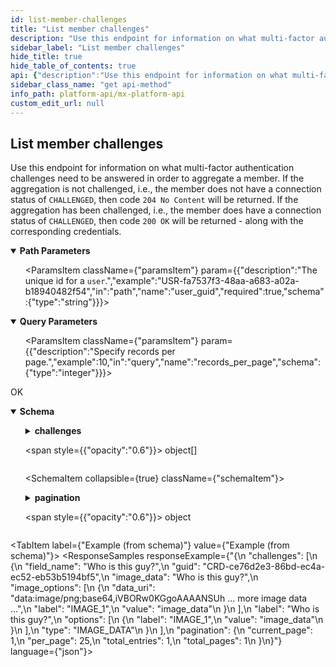 ```yaml
---
id: list-member-challenges
title: "List member challenges"
description: "Use this endpoint for information on what multi-factor authentication challenges need to be answered in order to aggregate a member. If the aggregation is not challenged, i.e., the member does not have a connection status of `CHALLENGED`, then code `204 No Content` will be returned. If the aggregation has been challenged, i.e., the member does have a connection status of `CHALLENGED`, then code `200 OK` will be returned - along with the corresponding credentials."
sidebar_label: "List member challenges"
hide_title: true
hide_table_of_contents: true
api: {"description":"Use this endpoint for information on what multi-factor authentication challenges need to be answered in order to aggregate a member. If the aggregation is not challenged, i.e., the member does not have a connection status of `CHALLENGED`, then code `204 No Content` will be returned. If the aggregation has been challenged, i.e., the member does have a connection status of `CHALLENGED`, then code `200 OK` will be returned - along with the corresponding credentials.","operationId":"listMemberChallenges","parameters":[{"description":"The unique id for a `member`.","example":"MBR-7c6f361b-e582-15b6-60c0-358f12466b4b","in":"path","name":"member_guid","required":true,"schema":{"type":"string"}},{"description":"Specify current page.","example":1,"in":"query","name":"page","schema":{"type":"integer"}},{"description":"Specify records per page.","example":10,"in":"query","name":"records_per_page","schema":{"type":"integer"}},{"description":"The unique id for a `user`.","example":"USR-fa7537f3-48aa-a683-a02a-b18940482f54","in":"path","name":"user_guid","required":true,"schema":{"type":"string"}}],"responses":{"200":{"content":{"application/vnd.mx.api.v1+json":{"schema":{"properties":{"challenges":{"items":{"properties":{"field_name":{"example":"Who is this guy?","nullable":true,"type":"string"},"guid":{"example":"CRD-ce76d2e3-86bd-ec4a-ec52-eb53b5194bf5","nullable":true,"type":"string"},"image_data":{"example":"Who is this guy?","nullable":true,"type":"string"},"image_options":{"items":{"properties":{"data_uri":{"example":"data:image/png;base64,iVBORw0KGgoAAAANSUh ... more image data ...","nullable":true,"type":"string"},"label":{"example":"IMAGE_1","nullable":true,"type":"string"},"value":{"example":"image_data","nullable":true,"type":"string"}},"type":"object","title":"ImageOptionResponse"},"type":"array"},"label":{"example":"Who is this guy?","nullable":true,"type":"string"},"options":{"items":{"properties":{"label":{"example":"IMAGE_1","nullable":true,"type":"string"},"value":{"example":"image_data","nullable":true,"type":"string"}},"type":"object","title":"OptionResponse"},"type":"array"},"type":{"example":"IMAGE_DATA","nullable":true,"type":"string"}},"type":"object","title":"ChallengeResponse"},"type":"array"},"pagination":{"properties":{"current_page":{"example":1,"type":"integer"},"per_page":{"example":25,"type":"integer"},"total_entries":{"example":1,"type":"integer"},"total_pages":{"example":1,"type":"integer"}},"type":"object","title":"PaginationResponse"}},"type":"object","title":"ChallengesResponseBody"}}},"description":"OK"}},"tags":["users"],"method":"get","path":"/users/{user_guid}/members/{member_guid}/challenges","servers":[{"url":"https://api.mx.com"},{"url":"https://int-api.mx.com"}],"security":[{"basicAuth":[]}],"securitySchemes":{"basicAuth":{"scheme":"basic","type":"http"}},"info":{"contact":{"name":"MX Platform API","url":"https://www.mx.com/products/platform-api"},"description":"The MX Platform API is a powerful, fully-featured API designed to make aggregating and enhancing financial data easy and reliable. It can seamlessly connect your app or website to tens of thousands of financial institutions.","title":"MX Platform API","version":"0.1.0"},"postman":{"name":"List member challenges","description":{"content":"Use this endpoint for information on what multi-factor authentication challenges need to be answered in order to aggregate a member. If the aggregation is not challenged, i.e., the member does not have a connection status of `CHALLENGED`, then code `204 No Content` will be returned. If the aggregation has been challenged, i.e., the member does have a connection status of `CHALLENGED`, then code `200 OK` will be returned - along with the corresponding credentials.","type":"text/plain"},"url":{"path":["users",":user_guid","members",":member_guid","challenges"],"host":["{{baseUrl}}"],"query":[{"disabled":false,"description":{"content":"Specify current page.","type":"text/plain"},"key":"page","value":""},{"disabled":false,"description":{"content":"Specify records per page.","type":"text/plain"},"key":"records_per_page","value":""}],"variable":[{"disabled":false,"description":{"content":"(Required) The unique id for a `member`.","type":"text/plain"},"type":"any","value":"","key":"member_guid"},{"disabled":false,"description":{"content":"(Required) The unique id for a `user`.","type":"text/plain"},"type":"any","value":"","key":"user_guid"}]},"header":[{"key":"Accept","value":"application/vnd.mx.api.v1+json"}],"method":"GET"}}
sidebar_class_name: "get api-method"
info_path: platform-api/mx-platform-api
custom_edit_url: null
---
```



## List member challenges



Use this endpoint for information on what multi-factor authentication challenges need to be answered in order to aggregate a member. If the aggregation is not challenged, i.e., the member does not have a connection status of `CHALLENGED`, then code `204 No Content` will be returned. If the aggregation has been challenged, i.e., the member does have a connection status of `CHALLENGED`, then code `200 OK` will be returned - along with the corresponding credentials.


<details style={{"marginBottom":"1rem"}} data-collapsed={false} open={true}>
<summary style={{}}>
<strong>Path Parameters</strong>
</summary>

<div>
<ul>
<ParamsItem className={"paramsItem"} param={{"description":"The unique id for a `member`.","example":"MBR-7c6f361b-e582-15b6-60c0-358f12466b4b","in":"path","name":"member_guid","required":true,"schema":{"type":"string"}}}></ParamsItem>

<ParamsItem className={"paramsItem"} param={{"description":"The unique id for a `user`.","example":"USR-fa7537f3-48aa-a683-a02a-b18940482f54","in":"path","name":"user_guid","required":true,"schema":{"type":"string"}}}></ParamsItem>
</ul>
</div>
</details>

<details style={{"marginBottom":"1rem"}} data-collapsed={false} open={true}>
<summary style={{}}>
<strong>Query Parameters</strong>
</summary>

<div>
<ul>
<ParamsItem className={"paramsItem"} param={{"description":"Specify current page.","example":1,"in":"query","name":"page","schema":{"type":"integer"}}}></ParamsItem>

<ParamsItem className={"paramsItem"} param={{"description":"Specify records per page.","example":10,"in":"query","name":"records_per_page","schema":{"type":"integer"}}}></ParamsItem>
</ul>
</div>
</details>

<div>
<ApiTabs>
<TabItem label={"200"} value={"200"}>
<div>

OK

</div>

<div>
<MimeTabs schemaType={"response"}>
<TabItem label={"application/vnd.mx.api.v1+json"} value={"application/vnd.mx.api.v1+json"}>
<SchemaTabs>
<TabItem label={"Schema"} value={"Schema"}>
<details style={{}} data-collapsed={false} open={true}>
<summary style={{"textAlign":"left"}}>
<strong>Schema</strong>
</summary>

<div style={{"textAlign":"left","marginLeft":"1rem"}}></div>

<ul style={{"marginLeft":"1rem"}}>
<SchemaItem collapsible={true} className={"schemaItem"}>
<details style={{}}>
<summary style={{}}>
<strong>challenges</strong>

<span style={{"opacity":"0.6"}}> object[]</span>
</summary>

<div style={{"marginLeft":"1rem"}}>
<li>
<div style={{"fontSize":"var(--ifm-code-font-size)","opacity":"0.6","marginLeft":"-.5rem","paddingBottom":".5rem"}}>Array [</div>
</li>

<SchemaItem collapsible={false} name={"field_name"} required={false} schemaName={"string"} qualifierMessage={undefined} schema={{"example":"Who is this guy?","nullable":true,"type":"string"}}></SchemaItem>

<SchemaItem collapsible={false} name={"guid"} required={false} schemaName={"string"} qualifierMessage={undefined} schema={{"example":"CRD-ce76d2e3-86bd-ec4a-ec52-eb53b5194bf5","nullable":true,"type":"string"}}></SchemaItem>

<SchemaItem collapsible={false} name={"image_data"} required={false} schemaName={"string"} qualifierMessage={undefined} schema={{"example":"Who is this guy?","nullable":true,"type":"string"}}></SchemaItem>

<SchemaItem collapsible={true} className={"schemaItem"}>
<details style={{}}>
<summary style={{}}>
<strong>image_options</strong>

<span style={{"opacity":"0.6"}}> object[]</span>
</summary>

<div style={{"marginLeft":"1rem"}}>
<li>
<div style={{"fontSize":"var(--ifm-code-font-size)","opacity":"0.6","marginLeft":"-.5rem","paddingBottom":".5rem"}}>Array [</div>
</li>

<SchemaItem collapsible={false} name={"data_uri"} required={false} schemaName={"string"} qualifierMessage={undefined} schema={{"example":"data:image/png;base64,iVBORw0KGgoAAAANSUh ... more image data ...","nullable":true,"type":"string"}}></SchemaItem>

<SchemaItem collapsible={false} name={"label"} required={false} schemaName={"string"} qualifierMessage={undefined} schema={{"example":"IMAGE_1","nullable":true,"type":"string"}}></SchemaItem>

<SchemaItem collapsible={false} name={"value"} required={false} schemaName={"string"} qualifierMessage={undefined} schema={{"example":"image_data","nullable":true,"type":"string"}}></SchemaItem>

<li>
<div style={{"fontSize":"var(--ifm-code-font-size)","opacity":"0.6","marginLeft":"-.5rem"}}>]</div>
</li>
</div>
</details>
</SchemaItem>

<SchemaItem collapsible={false} name={"label"} required={false} schemaName={"string"} qualifierMessage={undefined} schema={{"example":"Who is this guy?","nullable":true,"type":"string"}}></SchemaItem>

<SchemaItem collapsible={true} className={"schemaItem"}>
<details style={{}}>
<summary style={{}}>
<strong>options</strong>

<span style={{"opacity":"0.6"}}> object[]</span>
</summary>

<div style={{"marginLeft":"1rem"}}>
<li>
<div style={{"fontSize":"var(--ifm-code-font-size)","opacity":"0.6","marginLeft":"-.5rem","paddingBottom":".5rem"}}>Array [</div>
</li>

<SchemaItem collapsible={false} name={"label"} required={false} schemaName={"string"} qualifierMessage={undefined} schema={{"example":"IMAGE_1","nullable":true,"type":"string"}}></SchemaItem>

<SchemaItem collapsible={false} name={"value"} required={false} schemaName={"string"} qualifierMessage={undefined} schema={{"example":"image_data","nullable":true,"type":"string"}}></SchemaItem>

<li>
<div style={{"fontSize":"var(--ifm-code-font-size)","opacity":"0.6","marginLeft":"-.5rem"}}>]</div>
</li>
</div>
</details>
</SchemaItem>

<SchemaItem collapsible={false} name={"type"} required={false} schemaName={"string"} qualifierMessage={undefined} schema={{"example":"IMAGE_DATA","nullable":true,"type":"string"}}></SchemaItem>

<li>
<div style={{"fontSize":"var(--ifm-code-font-size)","opacity":"0.6","marginLeft":"-.5rem"}}>]</div>
</li>
</div>
</details>
</SchemaItem>

<SchemaItem collapsible={true} className={"schemaItem"}>
<details style={{}}>
<summary style={{}}>
<strong>pagination</strong>

<span style={{"opacity":"0.6"}}> object</span>
</summary>

<div style={{"marginLeft":"1rem"}}>
<SchemaItem collapsible={false} name={"current_page"} required={false} schemaName={"integer"} qualifierMessage={undefined} schema={{"example":1,"type":"integer"}}></SchemaItem>

<SchemaItem collapsible={false} name={"per_page"} required={false} schemaName={"integer"} qualifierMessage={undefined} schema={{"example":25,"type":"integer"}}></SchemaItem>

<SchemaItem collapsible={false} name={"total_entries"} required={false} schemaName={"integer"} qualifierMessage={undefined} schema={{"example":1,"type":"integer"}}></SchemaItem>

<SchemaItem collapsible={false} name={"total_pages"} required={false} schemaName={"integer"} qualifierMessage={undefined} schema={{"example":1,"type":"integer"}}></SchemaItem>
</div>
</details>
</SchemaItem>
</ul>
</details>
</TabItem>

<TabItem label={"Example (from schema)"} value={"Example (from schema)"}>
<ResponseSamples responseExample={"{\n  \"challenges\": [\n    {\n      \"field_name\": \"Who is this guy?\",\n      \"guid\": \"CRD-ce76d2e3-86bd-ec4a-ec52-eb53b5194bf5\",\n      \"image_data\": \"Who is this guy?\",\n      \"image_options\": [\n        {\n          \"data_uri\": \"data:image/png;base64,iVBORw0KGgoAAAANSUh ... more image data ...\",\n          \"label\": \"IMAGE_1\",\n          \"value\": \"image_data\"\n        }\n      ],\n      \"label\": \"Who is this guy?\",\n      \"options\": [\n        {\n          \"label\": \"IMAGE_1\",\n          \"value\": \"image_data\"\n        }\n      ],\n      \"type\": \"IMAGE_DATA\"\n    }\n  ],\n  \"pagination\": {\n    \"current_page\": 1,\n    \"per_page\": 25,\n    \"total_entries\": 1,\n    \"total_pages\": 1\n  }\n}"} language={"json"}></ResponseSamples>
</TabItem>
</SchemaTabs>
</TabItem>
</MimeTabs>
</div>
</TabItem>
</ApiTabs>
</div>

      